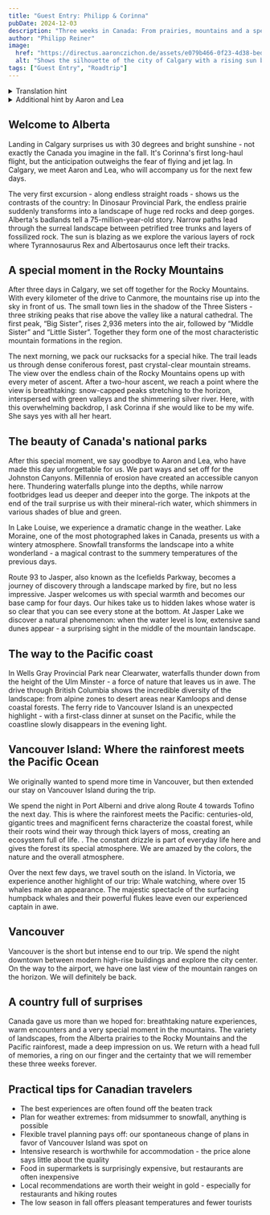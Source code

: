 ```yaml
---
title: "Guest Entry: Philipp & Corinna"
pubDate: 2024-12-03
description: "Three weeks in Canada: From prairies, mountains and a special moment"
author: "Philipp Reiner"
image:
  href: "https://directus.aaronczichon.de/assets/e079b466-0f23-4d38-bed1-333a49199c67.jpg?quality=70&width=1600"
  alt: "Shows the silhouette of the city of Calgary with a rising sun behind it. The sky is clear."
tags: ["Guest Entry", "Roadtrip"]
---
```



<details>
  <summary>Translation hint</summary>
  Guest entries are written by our guests in German. We auto-translate them into
  English using DeepL. We apologize for any translation errors. Our own entries after
  June 24th 2024 are written in English.
</details>

<details>
  <summary>Additional hint by Aaron and Lea</summary>
  Temporal context: Philipp and Corinna visited us from the end of September until the 11th of October.
</details>

## Welcome to Alberta

Landing in Calgary surprises us with 30 degrees and bright sunshine - not exactly the Canada you imagine in the fall. It's Corinna's first long-haul flight, but the anticipation outweighs the fear of flying and jet lag. In Calgary, we meet Aaron and Lea, who will accompany us for the next few days.

<DirectusImage assetId="11aafc5f-c244-4a41-a5d1-8cb384fdc39b.jpg" />
					
The very first excursion - along endless straight roads - shows us the contrasts of the country: In Dinosaur Provincial Park, the endless prairie suddenly transforms into a landscape of huge red rocks and deep gorges. Alberta's badlands tell a 75-million-year-old story. Narrow paths lead through the surreal landscape between petrified tree trunks and layers of fossilized rock. The sun is blazing as we explore the various layers of rock where Tyrannosaurus Rex and Albertosaurus once left their tracks.

## A special moment in the Rocky Mountains

After three days in Calgary, we set off together for the Rocky Mountains. With every kilometer of the drive to Canmore, the mountains rise up into the sky in front of us. The small town lies in the shadow of the Three Sisters - three striking peaks that rise above the valley like a natural cathedral. The first peak, “Big Sister”, rises 2,936 meters into the air, followed by “Middle Sister” and “Little Sister”. Together they form one of the most characteristic mountain formations in the region.

<DirectusImage assetId="b51f0077-0f74-4836-8aaa-79045150106c.jpeg" />
					
The next morning, we pack our rucksacks for a special hike. The trail leads us through dense coniferous forest, past crystal-clear mountain streams. The view over the endless chain of the Rocky Mountains opens up with every meter of ascent. After a two-hour ascent, we reach a point where the view is breathtaking: snow-capped peaks stretching to the horizon, interspersed with green valleys and the shimmering silver river. Here, with this overwhelming backdrop, I ask Corinna if she would like to be my wife. She says yes with all her heart.

## The beauty of Canada's national parks

After this special moment, we say goodbye to Aaron and Lea, who have made this day unforgettable for us. We part ways and set off for the Johnston Canyons. Millennia of erosion have created an accessible canyon here. Thundering waterfalls plunge into the depths, while narrow footbridges lead us deeper and deeper into the gorge. The inkpots at the end of the trail surprise us with their mineral-rich water, which shimmers in various shades of blue and green.

<DirectusImage assetId="6249f909-4392-4c94-85f7-96183ebea18a.jpeg" />
					
In Lake Louise, we experience a dramatic change in the weather. Lake Moraine, one of the most photographed lakes in Canada, presents us with a wintery atmosphere. Snowfall transforms the landscape into a white wonderland - a magical contrast to the summery temperatures of the previous days.

<DirectusImage assetId="b8f501a9-fa77-401f-a299-d182a3bb0f7e.jpeg" />
					
Route 93 to Jasper, also known as the Icefields Parkway, becomes a journey of discovery through a landscape marked by fire, but no less impressive. Jasper welcomes us with special warmth and becomes our base camp for four days. Our hikes take us to hidden lakes whose water is so clear that you can see every stone at the bottom. At Jasper Lake we discover a natural phenomenon: when the water level is low, extensive sand dunes appear - a surprising sight in the middle of the mountain landscape.

<DirectusImage assetId="d50419ed-d70f-4daf-82ca-98c9b5a5ddbb.jpeg" />

## The way to the Pacific coast

In Wells Gray Provincial Park near Clearwater, waterfalls thunder down from the height of the Ulm Minster - a force of nature that leaves us in awe. The drive through British Columbia shows the incredible diversity of the landscape: from alpine zones to desert areas near Kamloops and dense coastal forests. The ferry ride to Vancouver Island is an unexpected highlight - with a first-class dinner at sunset on the Pacific, while the coastline slowly disappears in the evening light.

## Vancouver Island: Where the rainforest meets the Pacific Ocean
					
We originally wanted to spend more time in Vancouver, but then extended our stay on Vancouver Island during the trip.

<DirectusImage assetId="3b518cd1-ce37-4b5a-8db5-e43d8050dc20.jpeg" />
					
We spend the night in Port Alberni and drive along Route 4 towards Tofino the next day. This is where the rainforest meets the Pacific: centuries-old, gigantic trees and magnificent ferns characterize the coastal forest, while their roots wind their way through thick layers of moss, creating an ecosystem full of life. . The constant drizzle is part of everyday life here and gives the forest its special atmosphere. We are amazed by the colors, the nature and the overall atmosphere.

<DirectusImage assetId="ff83803e-541e-4a72-a65c-c7e87dac4dc8.jpeg" />
					
Over the next few days, we travel south on the island. In Victoria, we experience another highlight of our trip: Whale watching, where over 15 whales make an appearance. The majestic spectacle of the surfacing humpback whales and their powerful flukes leave even our experienced captain in awe.
					
## Vancouver
					
Vancouver is the short but intense end to our trip. We spend the night downtown between modern high-rise buildings and explore the city center. On the way to the airport, we have one last view of the mountain ranges on the horizon. We will definitely be back.
					
## A country full of surprises
					
Canada gave us more than we hoped for: breathtaking nature experiences, warm encounters and a very special moment in the mountains. The variety of landscapes, from the Alberta prairies to the Rocky Mountains and the Pacific rainforest, made a deep impression on us. We return with a head full of memories, a ring on our finger and the certainty that we will remember these three weeks forever.

<DirectusImage assetId="ed7c2514-02f4-46be-a93f-95f0f6eacaaa.jpeg" />
					
## Practical tips for Canadian travelers
					
- The best experiences are often found off the beaten track
- Plan for weather extremes: from midsummer to snowfall, anything is possible
- Flexible travel planning pays off: our spontaneous change of plans in favor of Vancouver Island was spot on 
- Intensive research is worthwhile for accommodation - the price alone says little about the quality
- Food in supermarkets is surprisingly expensive, but restaurants are often inexpensive
- Local recommendations are worth their weight in gold - especially for restaurants and hiking routes
- The low season in fall offers pleasant temperatures and fewer tourists 

<DirectusGallery folderName="51 Guest Entry Phil Corinna" />
